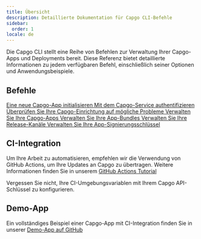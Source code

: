 ```yaml
---
title: Übersicht
description: Detaillierte Dokumentation für Capgo CLI-Befehle
sidebar:
  order: 1
locale: de
---
```



Die Capgo CLI stellt eine Reihe von Befehlen zur Verwaltung Ihrer Capgo-Apps und Deployments bereit. Diese Referenz bietet detaillierte Informationen zu jedem verfügbaren Befehl, einschließlich seiner Optionen und Anwendungsbeispiele.

## Befehle

<CardGrid stagger>
  <a href="/init/">
    <Card title="init" icon="rocket">
      Eine neue Capgo-App initialisieren
    </Card>
  </a>

  <a href="/login/">
    <Card title="login" icon="approve-check">
      Mit dem Capgo-Service authentifizieren
    </Card>
  </a>

  <a href="/doctor/">
    <Card title="doctor" icon="approve-check-circle">
      Überprüfen Sie Ihre Capgo-Einrichtung auf mögliche Probleme
    </Card>
  </a>

  <a href="/app/">
    <Card title="app" icon="seti:default">
      Verwalten Sie Ihre Capgo-Apps
    </Card>
  </a>

  <a href="/bundle/">
    <Card title="bundle" icon="seti:html">
      Verwalten Sie Ihre App-Bundles
    </Card>
  </a>

  <a href="/channel/">
    <Card title="channel" icon="seti:git">
      Verwalten Sie Ihre Release-Kanäle
    </Card>
  </a>

  <a href="/key/">
    <Card title="key" icon="seti:lock">
      Verwalten Sie Ihre App-Signierungsschlüssel
    </Card>
  </a>
</CardGrid>

## CI-Integration

Um Ihre Arbeit zu automatisieren, empfehlen wir die Verwendung von GitHub Actions, um Ihre Updates an Capgo zu übertragen. Weitere Informationen finden Sie in unserem [GitHub Actions Tutorial](https://capgoapp/blog/automatic-build-and-release-with-github-actions/)

Vergessen Sie nicht, Ihre CI-Umgebungsvariablen mit Ihrem Capgo API-Schlüssel zu konfigurieren.

## Demo-App

Ein vollständiges Beispiel einer Capgo-App mit CI-Integration finden Sie in unserer [Demo-App auf GitHub](https://github.com/Cap-go/demo-app/)
